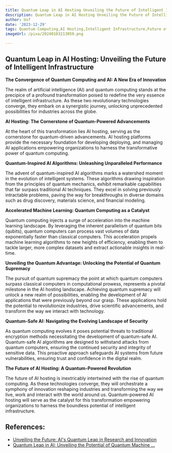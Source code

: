 ```yaml
---
title: Quantum Leap in AI Hosting Unveiling the Future of Intelligent Infrastructure
description: Quantum Leap in AI Hosting Unveiling the Future of Intelligent Infrastructure
author: Usf
date: '2023-12-29'
tags: Quantum Computing,AI Hosting,Intelligent Infrastructure,Future of Computing
imageUrl: /pixa/20240103213059.png

---
```

## Quantum Leap in AI Hosting: Unveiling the Future of Intelligent Infrastructure

**The Convergence  of Quantum Computing and AI: A New Era of Innovation**

The realm of artificial intelligence (AI) and quantum computing stands at the precipice of a profound transformation poised to redefine the very essence of intelligent infrastructure.  As these two revolutionary technologies converge, they embark on a synergistic journey, unlocking unprecedented possibilities for industries across the globe.

**AI Hosting: The  Cornerstone of Quantum-Powered Advancements**

At the heart of this  transformation lies AI hosting, serving as the cornerstone for  quantum-driven advancements. AI hosting platforms provide the necessary foundation for developing deploying, and managing AI applications empowering organizations to harness  the transformative power of quantum computing.

**Quantum-Inspired AI  Algorithms:  Unleashing Unparalleled  Performance**

The advent of quantum-inspired AI algorithms marks a watershed moment in  the evolution of intelligent systems. These algorithms drawing inspiration from the principles  of  quantum  mechanics,  exhibit remarkable capabilities that far surpass traditional AI techniques. They excel in solving previously intractable problems, paving the  way for breakthroughs in diverse domains such as  drug discovery, materials science, and financial modeling.

**Accelerated Machine Learning: Quantum Computing as a Catalyst**

Quantum computing injects a surge of acceleration into the machine learning landscape. By leveraging the inherent parallelism of quantum bits (qubits), quantum computers can process vast volumes of data  exponentially faster than classical computers. This acceleration  propels machine learning algorithms to new heights of efficiency, enabling them to tackle larger, more complex datasets and extract actionable insights in real-time.

**Unveiling the Quantum  Advantage: Unlocking the  Potential of Quantum Supremacy**

The pursuit of quantum supremacy  the point at which quantum computers surpass classical computers  in computational prowess, represents a pivotal milestone in the AI hosting landscape.  Achieving  quantum supremacy will  unlock a new realm  of possibilities, enabling the development of AI applications  that were previously beyond our grasp.  These applications hold the potential to revolutionize industries, drive scientific advancements, and transform the way  we interact with technology.

**Quantum-Safe AI: Navigating the Evolving Landscape  of Security**

As quantum computing evolves it poses  potential threats to traditional encryption methods  necessitating the development of quantum-safe AI. Quantum-safe AI algorithms  are  designed to withstand attacks from  quantum computers, ensuring the continued security and integrity of sensitive  data. This proactive approach safeguards AI systems from future vulnerabilities, ensuring trust and confidence in the digital realm.

**The Future of AI Hosting: A Quantum-Powered Revolution**

The future of AI hosting is inextricably intertwined with the rise of  quantum computing. As these technologies converge, they will orchestrate a symphony of  innovation reshaping industries and transforming  the way we live, work and interact with the world around us. Quantum-powered  AI hosting will serve as the catalyst for this transformation empowering  organizations to  harness  the boundless potential  of intelligent infrastructure.

## References:
- [Unveiling the Future: AI's Quantum Leap in Research and Innovation](https://www.linkedin.com/pulse/unveiling-future-ais-quantum-leap-research-innovation-malik)
- [Quantum Leap in AI: Unveiling the Potential of Quantum Machine ...](https://medium.com/@bragadeeshs/quantum-leap-in-ai-unveiling-the-potential-of-quantum-machine-learning-eeb271be48d3)
